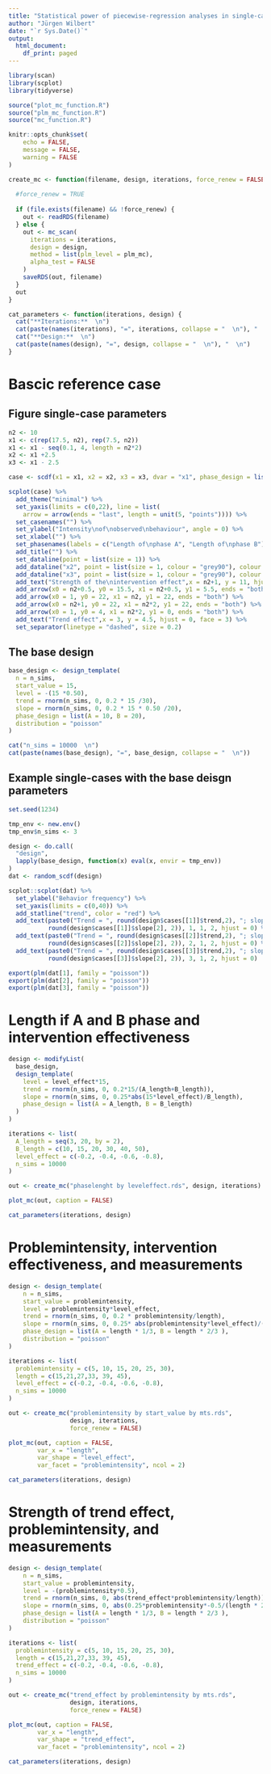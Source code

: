 ```yaml
---
title: "Statistical power of piecewise-regression analyses in single-case experiments addressing behaviour problems"
author: "Jürgen Wilbert"
date: "`r Sys.Date()`"
output:
  html_document:
    df_print: paged
---
```


```r
library(scan)
library(scplot)
library(tidyverse)

source("plot_mc_function.R")
source("plm_mc_function.R")
source("mc_function.R")

knitr::opts_chunk$set(
	echo = FALSE,
	message = FALSE,
	warning = FALSE
)

create_mc <- function(filename, design, iterations, force_renew = FALSE) {
  
  #force_renew = TRUE
  
  if (file.exists(filename) && !force_renew) {
    out <- readRDS(filename)
  } else {
    out <- mc_scan(
      iterations = iterations,
      design = design,
      method = list(plm_level = plm_mc),
      alpha_test = FALSE
    )
    saveRDS(out, filename)
  }
  out
}

cat_parameters <- function(iterations, design) {
  cat("**Iterations:**  \n")
  cat(paste(names(iterations), "=", iterations, collapse = "  \n"), "  \n")
  cat("**Design:**  \n")
  cat(paste(names(design), "=", design, collapse = "  \n"), "  \n")
}

```


# Bascic reference case

## Figure single-case parameters

```r


n2 <- 10
x1 <- c(rep(17.5, n2), rep(7.5, n2))
x1 <- x1 - seq(0.1, 4, length = n2*2)
x2 <- x1 +2.5
x3 <- x1 - 2.5

case <- scdf(x1 = x1, x2 = x2, x3 = x3, dvar = "x1", phase_design = list(A = n2, B = n2))

scplot(case) %>%
  add_theme("minimal") %>%
  set_yaxis(limits = c(0,22), line = list(
    arrow = arrow(ends = "last", length = unit(5, "points")))) %>%
  set_casenames("") %>%
  set_ylabel("Intensity\nof\nobserved\nbehaviour", angle = 0) %>%
  set_xlabel("") %>%
  set_phasenames(labels = c("Length of\nphase A", "Length of\nphase B")) %>%
  add_title("") %>%
  set_dataline(point = list(size = 1)) %>%
  add_dataline("x2", point = list(size = 1, colour = "grey90"), colour = "grey90") %>%
  add_dataline("x3", point = list(size = 1, colour = "grey90"), colour = "grey90") %>%
  add_text("Strength of the\nintervention effect",x = n2+1, y = 11, hjust = 0, face = 3) %>%
  add_arrow(x0 = n2+0.5, y0 = 15.5, x1 = n2+0.5, y1 = 5.5, ends = "both") %>%
  add_arrow(x0 = 1, y0 = 22, x1 = n2, y1 = 22, ends = "both") %>%
  add_arrow(x0 = n2+1, y0 = 22, x1 = n2*2, y1 = 22, ends = "both") %>%
  add_arrow(x0 = 1, y0 = 4, x1 = n2*2, y1 = 0, ends = "both") %>%
  add_text("Trend effect",x = 3, y = 4.5, hjust = 0, face = 3) %>%
  set_separator(linetype = "dashed", size = 0.2)
```



## The base design

```r

base_design <- design_template(
  n = n_sims,
  start_value = 15,
  level = -(15 *0.50),
  trend = rnorm(n_sims, 0, 0.2 * 15 /30),
  slope = rnorm(n_sims, 0, 0.2 * 15 * 0.50 /20),
  phase_design = list(A = 10, B = 20),
  distribution = "poisson"
)

cat("n_sims = 10000  \n")
cat(paste(names(base_design), "=", base_design, collapse = "  \n"))

```

## Example single-cases with the base deisgn parameters

```r

set.seed(1234)

tmp_env <- new.env()
tmp_env$n_sims <- 3

design <- do.call(
  "design",
  lapply(base_design, function(x) eval(x, envir = tmp_env))
)
dat <- random_scdf(design)

scplot::scplot(dat) %>%
  set_ylabel("Behavior frequency") %>%
  set_yaxis(limits = c(0,40)) %>%
  add_statline("trend", color = "red") %>%
  add_text(paste0("Trend = ", round(design$cases[[1]]$trend,2), "; slope = ",
           round(design$cases[[1]]$slope[2], 2)), 1, 1, 2, hjust = 0) %>%
  add_text(paste0("Trend = ", round(design$cases[[2]]$trend,2), "; slope = ",
           round(design$cases[[2]]$slope[2], 2)), 2, 1, 2, hjust = 0) %>%
  add_text(paste0("Trend = ", round(design$cases[[3]]$trend,2), "; slope = ",
           round(design$cases[[3]]$slope[2], 2)), 3, 1, 2, hjust = 0)

```

```r
export(plm(dat[1], family = "poisson"))
export(plm(dat[2], family = "poisson"))
export(plm(dat[3], family = "poisson"))
```


# Length if A and B phase and intervention effectiveness 


```r
design <- modifyList(
  base_design,
  design_template(
    level = level_effect*15,
    trend = rnorm(n_sims, 0, 0.2*15/(A_length+B_length)),
    slope = rnorm(n_sims, 0, 0.25*abs(15*level_effect)/B_length),
    phase_design = list(A = A_length, B = B_length)
  )
)

iterations <- list(
  A_length = seq(3, 20, by = 2),
  B_length = c(10, 15, 20, 30, 40, 50),
  level_effect = c(-0.2, -0.4, -0.6, -0.8),
  n_sims = 10000
)

out <- create_mc("phaselenght by leveleffect.rds", design, iterations)

plot_mc(out, caption = FALSE)

```

```r
cat_parameters(iterations, design)
```

# Problemintensity, intervention effectiveness, and measurements 

```r
design <- design_template(
    n = n_sims,
    start_value = problemintensity,
    level = problemintensity*level_effect,
    trend = rnorm(n_sims, 0, 0.2 * problemintensity/length),
    slope = rnorm(n_sims, 0, 0.25* abs(problemintensity*level_effect)/(length * 2 /3)),
    phase_design = list(A = length * 1/3, B = length * 2/3 ),
    distribution = "poisson"
)

iterations <- list(
  problemintensity = c(5, 10, 15, 20, 25, 30),
  length = c(15,21,27,33, 39, 45),
  level_effect = c(-0.2, -0.4, -0.6, -0.8),
  n_sims = 10000
)

out <- create_mc("problemintensity by start_value by mts.rds", 
                 design, iterations,
                 force_renew = FALSE)

plot_mc(out, caption = FALSE,
        var_x = "length",
        var_shape = "level_effect",
        var_facet = "problemintensity", ncol = 2)

```

```r
cat_parameters(iterations, design)
```


# Strength of trend effect, problemintensity, and measurements

```r
design <- design_template(
    n = n_sims,
    start_value = problemintensity,
    level = -(problemintensity*0.5),
    trend = rnorm(n_sims, 0, abs(trend_effect*problemintensity/length)),
    slope = rnorm(n_sims, 0, abs(0.25*problemintensity*-0.5/(length * 2/3))),
    phase_design = list(A = length * 1/3, B = length * 2/3 ),
    distribution = "poisson"
)

iterations <- list(
  problemintensity = c(5, 10, 15, 20, 25, 30),
  length = c(15,21,27,33, 39, 45),
  trend_effect = c(-0.2, -0.4, -0.6, -0.8),
  n_sims = 10000
)

out <- create_mc("trend_effect by problemintensity by mts.rds", 
                 design, iterations,
                 force_renew = FALSE)

plot_mc(out, caption = FALSE,
        var_x = "length",
        var_shape = "trend_effect",
        var_facet = "problemintensity", ncol = 2)

```

```r
cat_parameters(iterations, design)
```


